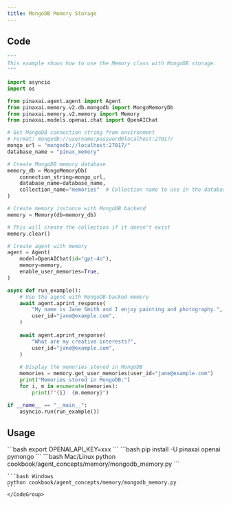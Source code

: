 ```yaml
---
title: MongoDB Memory Storage
---
```


## Code

```python cookbook/agent_concepts/memory/mongodb_memory.py
"""
This example shows how to use the Memory class with MongoDB storage.
"""

import asyncio
import os

from pinaxai.agent.agent import Agent
from pinaxai.memory.v2.db.mongodb import MongoMemoryDb
from pinaxai.memory.v2.memory import Memory
from pinaxai.models.openai.chat import OpenAIChat

# Get MongoDB connection string from environment
# Format: mongodb://username:password@localhost:27017/
mongo_url = "mongodb://localhost:27017/"
database_name = "pinax_memory"

# Create MongoDB memory database
memory_db = MongoMemoryDb(
    connection_string=mongo_url,
    database_name=database_name,
    collection_name="memories"  # Collection name to use in the database
)

# Create memory instance with MongoDB backend
memory = Memory(db=memory_db)

# This will create the collection if it doesn't exist
memory.clear()

# Create agent with memory
agent = Agent(
    model=OpenAIChat(id="gpt-4o"),
    memory=memory,
    enable_user_memories=True,
)

async def run_example():
    # Use the agent with MongoDB-backed memory
    await agent.aprint_response(
        "My name is Jane Smith and I enjoy painting and photography.",
        user_id="jane@example.com",
    )
    
    await agent.aprint_response(
        "What are my creative interests?",
        user_id="jane@example.com",
    )
    
    # Display the memories stored in MongoDB
    memories = memory.get_user_memories(user_id="jane@example.com")
    print("Memories stored in MongoDB:")
    for i, m in enumerate(memories):
        print(f"{i}: {m.memory}")

if __name__ == "__main__":
    asyncio.run(run_example())
```

## Usage

<Steps>
  <Snippet file="create-venv-step.mdx" />

  <Step title="Set environment variables">
    ```bash
    export OPENAI_API_KEY=xxx
    ```
  </Step>

  <Step title="Install libraries">
    ```bash
    pip install -U pinaxai openai pymongo
    ```
  </Step>

  <Step title="Run Example">
    <CodeGroup>
    ```bash Mac/Linux
    python cookbook/agent_concepts/memory/mongodb_memory.py
    ```

    ```bash Windows
    python cookbook/agent_concepts/memory/mongodb_memory.py
    ```
    </CodeGroup>
  </Step>
</Steps>

